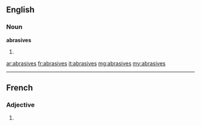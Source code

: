==English==

===Noun===
'''abrasives'''

# {{plural of|abrasive}}

[[ar:abrasives]]
[[fr:abrasives]]
[[it:abrasives]]
[[mg:abrasives]]
[[my:abrasives]]

----
==French==

===Adjective===
{{fr-adj-form}} {{f|p}}

# {{form of|feminine plural|[[abrasif]]|lang=fr}}
{{rfc-auto}}